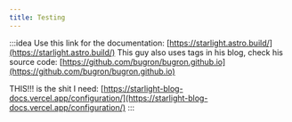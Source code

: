 ```yaml
---
title: Testing
---
```


:::idea
Use this link for the documentation: [https://starlight.astro.build/](https://starlight.astro.build/)
This guy also uses tags in his blog, check his source code: [https://github.com/bugron/bugron.github.io](https://github.com/bugron/bugron.github.io)

THIS!!! is the shit I need: [https://starlight-blog-docs.vercel.app/configuration/](https://starlight-blog-docs.vercel.app/configuration/)
:::
